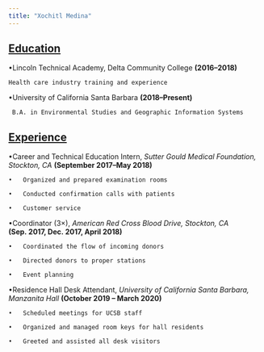 ```yaml
---
title: "Xochitl Medina"
---
```



## [Education]()



•Lincoln Technical Academy, Delta Community College 	**(2016–2018)**

    Health care industry training and experience

•University of California Santa Barbara 	**(2018–Present)**
   
     B.A. in Environmental Studies and Geographic Information Systems

## [Experience]()



•Career and Technical Education Intern, 
*Sutter Gould Medical Foundation, Stockton, CA*	**(September 2017–May 2018)**

    •	Organized and prepared examination rooms

    •	Conducted confirmation calls with patients

    •	Customer service


•Coordinator (3×),
*American Red Cross Blood Drive, Stockton, CA*	**(Sep. 2017, Dec. 2017, April 2018)**

    •	Coordinated the flow of incoming donors

    •	Directed donors to proper stations

    •	Event planning


•Residence Hall Desk Attendant,             	*University of California Santa Barbara, Manzanita Hall* 	**(October 2019 – March 2020)**

    •	Scheduled meetings for UCSB staff

    •	Organized and managed room keys for hall residents

    •	Greeted and assisted all desk visitors



